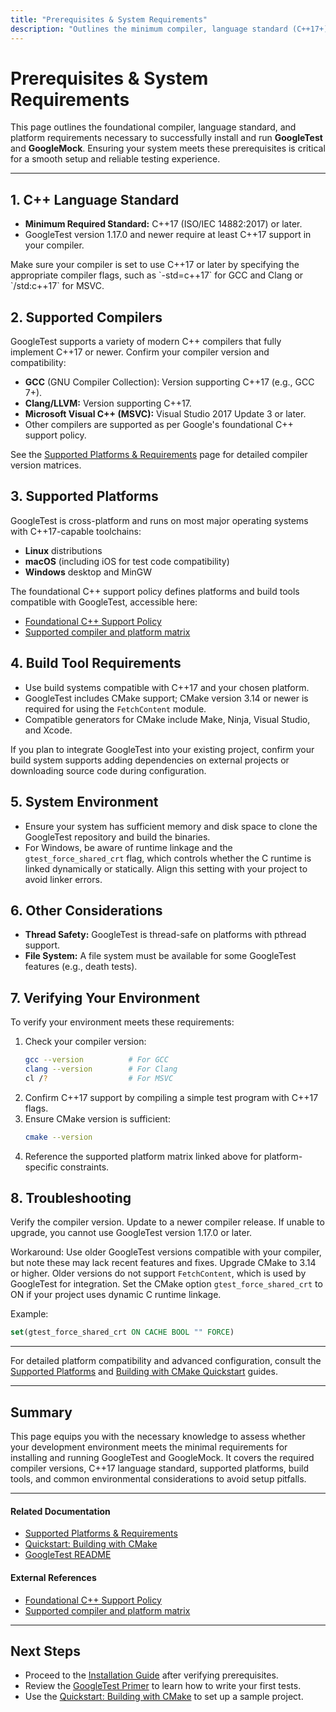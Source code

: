 ```yaml
---
title: "Prerequisites & System Requirements"
description: "Outlines the minimum compiler, language standard (C++17+), and supported platform requirements for successfully installing and running GoogleTest and GoogleMock. This page helps users verify that their system meets foundational needs before installation."
---
```


# Prerequisites & System Requirements

This page outlines the foundational compiler, language standard, and platform requirements necessary to successfully install and run **GoogleTest** and **GoogleMock**. Ensuring your system meets these prerequisites is critical for a smooth setup and reliable testing experience.

---

## 1. C++ Language Standard

- **Minimum Required Standard:** C++17 (ISO/IEC 14882:2017) or later.
- GoogleTest version 1.17.0 and newer require at least C++17 support in your compiler.

<Tip>
Make sure your compiler is set to use C++17 or later by specifying the appropriate compiler flags, such as `-std=c++17` for GCC and Clang or `/std:c++17` for MSVC.
</Tip>

## 2. Supported Compilers

GoogleTest supports a variety of modern C++ compilers that fully implement C++17 or newer. Confirm your compiler version and compatibility:

- **GCC** (GNU Compiler Collection): Version supporting C++17 (e.g., GCC 7+).
- **Clang/LLVM:** Version supporting C++17.
- **Microsoft Visual C++ (MSVC):** Visual Studio 2017 Update 3 or later.
- Other compilers are supported as per Google's foundational C++ support policy.

See the [Supported Platforms & Requirements](../overview/getting-started-integration/supported-platforms.md) page for detailed compiler version matrices.

## 3. Supported Platforms

GoogleTest is cross-platform and runs on most major operating systems with C++17-capable toolchains:

- **Linux** distributions
- **macOS** (including iOS for test code compatibility)
- **Windows** desktop and MinGW

The foundational C++ support policy defines platforms and build tools compatible with GoogleTest, accessible here:

- [Foundational C++ Support Policy](https://opensource.google/documentation/policies/cplusplus-support)
- [Supported compiler and platform matrix](https://github.com/google/oss-policies-info/blob/main/foundational-cxx-support-matrix.md)

## 4. Build Tool Requirements

- Use build systems compatible with C++17 and your chosen platform.
- GoogleTest includes CMake support; CMake version 3.14 or newer is required for using the `FetchContent` module.
- Compatible generators for CMake include Make, Ninja, Visual Studio, and Xcode.

<Tip>
If you plan to integrate GoogleTest into your existing project, confirm your build system supports adding dependencies on external projects or downloading source code during configuration.
</Tip>

## 5. System Environment

- Ensure your system has sufficient memory and disk space to clone the GoogleTest repository and build the binaries.
- For Windows, be aware of runtime linkage and the `gtest_force_shared_crt` flag, which controls whether the C runtime is linked dynamically or statically. Align this setting with your project to avoid linker errors.

## 6. Other Considerations

- **Thread Safety:** GoogleTest is thread-safe on platforms with pthread support.
- **File System:** A file system must be available for some GoogleTest features (e.g., death tests).

## 7. Verifying Your Environment

To verify your environment meets these requirements:

1. Check your compiler version:
   ```bash
   gcc --version          # For GCC
   clang --version        # For Clang
   cl /?                  # For MSVC
   ```
2. Confirm C++17 support by compiling a simple test program with C++17 flags.
3. Ensure CMake version is sufficient:
   ```bash
   cmake --version
   ```
4. Reference the supported platform matrix linked above for platform-specific constraints.

## 8. Troubleshooting

<AccordionGroup title="Common Issues and Solutions">
<Accordion title="Compiler Does Not Support C++17">
Verify the compiler version. Update to a newer compiler release.
If unable to upgrade, you cannot use GoogleTest version 1.17.0 or later.

Workaround: Use older GoogleTest versions compatible with your compiler, but note these may lack recent features and fixes.
</Accordion>
<Accordion title="Build Tool Version Too Low">
Upgrade CMake to 3.14 or higher.
Older versions do not support `FetchContent`, which is used by GoogleTest for integration.
</Accordion>
<Accordion title="Linker Errors on Windows Related to Runtime Libraries">
Set the CMake option `gtest_force_shared_crt` to ON if your project uses dynamic C runtime linkage.

Example:
```cmake
set(gtest_force_shared_crt ON CACHE BOOL "" FORCE)
```
</Accordion>
</AccordionGroup>

---

For detailed platform compatibility and advanced configuration, consult the [Supported Platforms](../overview/getting-started-integration/supported-platforms.md) and [Building with CMake Quickstart](../docs/quickstart-cmake.md) guides.


---

## Summary

This page equips you with the necessary knowledge to assess whether your development environment meets the minimal requirements for installing and running GoogleTest and GoogleMock. It covers the required compiler versions, C++17 language standard, supported platforms, build tools, and common environmental considerations to avoid setup pitfalls.


---

#### Related Documentation
- [Supported Platforms & Requirements](../overview/getting-started-integration/supported-platforms.md)
- [Quickstart: Building with CMake](../docs/quickstart-cmake.md)
- [GoogleTest README](../googletest/README.md)

#### External References
- [Foundational C++ Support Policy](https://opensource.google/documentation/policies/cplusplus-support)
- [Supported compiler and platform matrix](https://github.com/google/oss-policies-info/blob/main/foundational-cxx-support-matrix.md)


---

## Next Steps
- Proceed to the [Installation Guide](../getting-started/setup-basics/installation-guide.md) after verifying prerequisites.
- Review the [GoogleTest Primer](../docs/primer.md) to learn how to write your first tests.
- Use the [Quickstart: Building with CMake](../docs/quickstart-cmake.md) to set up a sample project.
